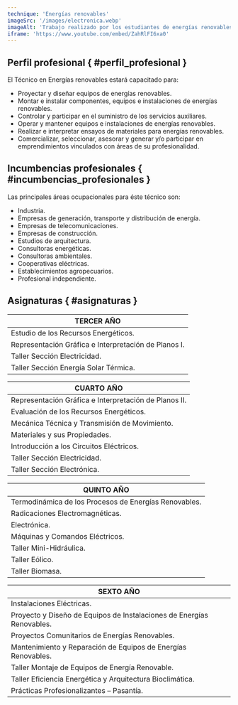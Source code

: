 ```yaml
---
technique: 'Energías renovables'
imageSrc: '/images/electronica.webp'
imageAlt: 'Trabajo realizado por los estudiantes de energías renovables'
iframe: 'https://www.youtube.com/embed/ZahRlFI6xa0'
---
```


## Perfil profesional { #perfil_profesional }

El Técnico en Energías renovables estará capacitado para:

- Proyectar y diseñar equipos de energías renovables.
- Montar e instalar componentes, equipos e instalaciones de energías renovables.
- Controlar y participar en el suministro de los servicios auxiliares.
- Operar y mantener equipos e instalaciones de energías renovables.
- Realizar e interpretar ensayos de materiales para energías renovables.
- Comercializar, seleccionar, asesorar y generar y/o participar en emprendimientos vinculados con áreas de su profesionalidad.

## Incumbencias profesionales { #incumbencias_profesionales }

Las principales áreas ocupacionales para éste técnico son:

- Industria.
- Empresas de generación, transporte y distribución de energía.
- Empresas de telecomunicaciones.
- Empresas de construcción.
- Estudios de arquitectura.
- Consultoras energéticas.
- Consultoras ambientales.
- Cooperativas eléctricas.
- Establecimientos agropecuarios.
- Profesional independiente.

## Asignaturas { #asignaturas }

| TERCER AÑO                                           |
| ---------------------------------------------------- |
| Estudio de los Recursos Energéticos.                 |
| Representación Gráfica e Interpretación de Planos I. |
| Taller Sección Electricidad.                         |
| Taller Sección Energía Solar Térmica.                |

| CUARTO AÑO                                            |
| ----------------------------------------------------- |
| Representación Gráfica e Interpretación de Planos II. |
| Evaluación de los Recursos Energéticos.               |
| Mecánica Técnica y Transmisión de Movimiento.         |
| Materiales y sus Propiedades.                         |
| Introducción a los Circuitos Eléctricos.              |
| Taller Sección Electricidad.                          |
| Taller Sección Electrónica.                           |

| QUINTO AÑO                                            |
| ----------------------------------------------------- |
| Termodinámica de los Procesos de Energías Renovables. |
| Radicaciones Electromagnéticas.                       |
| Electrónica.                                          |
| Máquinas y Comandos Eléctricos.                       |
| Taller Mini-Hidráulica.                               |
| Taller Eólico.                                        |
| Taller Biomasa.                                       |

| SEXTO AÑO                                                             |
| --------------------------------------------------------------------- |
| Instalaciones Eléctricas.                                             |
| Proyecto y Diseño de Equipos de Instalaciones de Energías Renovables. |
| Proyectos Comunitarios de Energías Renovables.                        |
| Mantenimiento y Reparación de Equipos de Energías Renovables.         |
| Taller Montaje de Equipos de Energía Renovable.                       |
| Taller Eficiencia Energética y Arquitectura Bioclimática.             |
| Prácticas Profesionalizantes – Pasantía.                              |
